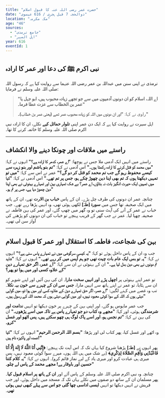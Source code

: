 ```yaml
---
title: "حضرت عمر رضی اللہ عنہ کا قبول اسلام"
date: "ذوالحجہ 7 قبل ہجری / 616 عیسوی"
location: "مکہ مکرمہ"
age: "46"
sources:
  - "جامع ترمذی"
  - "اہل السیر"
year: 616
eventId: 1
---
```


## نبی اکرم ﷺ کی دعا اور عمر کا ارادہ

ترمذی نے اپنی سنن میں عبداللہ بن عمر رضی اللہ عنہما سے روایت کیا ہے کہ رسول اللہ صلی اللہ علیہ وسلم نے فرمایا:
> **"اے اللہ، اسلام کو ان دونوں آدمیوں میں سے جو تجھے زیادہ محبوب ہیں، ابو جہل یا عمر بن الخطاب سے عزت عطا فرما۔"**
>
> راوی نے کہا: **"اور ان دونوں میں اللہ کو زیادہ محبوب عمر تھے (یعنی عمر بن خطاب)۔"**

اہل سیرت نے روایت کیا ہے کہ ایک دن عمر اپنی **تلوار حمائل کیے** نکلے، ان کا ارادہ نبی اکرم صلی اللہ علیہ وسلم کا خاتمہ کرنے کا تھا۔

---

## راستے میں ملاقات اور چونکا دینے والا انکشاف

راستے میں انہیں ایک آدمی ملا جس نے پوچھا: **"اے عمر، کدھر کا ارادہ ہے؟"**
انہوں نے کہا: **"میں محمد کو قتل کرنے کا ارادہ رکھتا ہوں۔"**
اس آدمی نے کہا: **"تم بنو ہاشم اور بنو زہرہ سے کیسے محفوظ رہو گے جب تم محمد کو قتل کر دو گے؟"**
عمر نے اس سے کہا: **"میں تو تمہیں دیکھتا ہوں کہ تم بھی اپنا دین چھوڑ چکے ہو، جس پر تم تھے۔"**
اس آدمی نے کہا: **"کیا میں تمہیں ایک حیرت انگیز بات نہ بتاؤں، اے عمر؟ بے شک تمہاری بہن اور تمہارے بہنوئی نے بھی اپنا دین چھوڑ دیا ہے، جس پر تم ہو۔"**

چنانچہ عمر ان دونوں کی طرف چل پڑے۔ ان کے پاس **خباب بن الارت** تھے، ان کے ہاتھ میں ایک صحیفہ تھا جس میں **سورۃ [طہٰ]** لکھی ہوئی تھی، وہ انہیں پڑھا رہے تھے۔ جب خباب نے عمر کے آنے کی آہٹ سنی تو وہ گھر میں چھپ گئے، اور عمر کی بہن فاطمہ نے صحیفہ چھپا لیا۔ عمر نے جب گھر کے قریب پہنچے تو خباب کی ان دونوں کو پڑھنے کی آواز سن لی تھی۔

---

## بہن کی شجاعت، فاطمہ کا استقلال اور عمر کا قبول اسلام

جب وہ ان کے پاس داخل ہوئے تو کہا: **"یہ کیسی سرگوشی میں نے تمہارے پاس سنی ہے؟"**
انہوں نے کہا: **"یہ تو بس ایک عام بات چیت تھی جو ہم آپس میں کر رہے تھے۔"**
انہوں نے کہا: **"شاید تم دونوں نے بھی دین بدل لیا ہے۔"**
ان کے بہنوئی نے ان سے کہا: **"اے عمر، اگر حق تمہارے دین کے علاوہ کسی اور میں ہوا تو پھر؟"**

تو عمر اپنے بہنوئی پر **اچھل پڑے اور انہیں سخت مارا**۔ ان کی بہن آئیں اور اپنے شوہر کو ان سے ہٹایا، تو عمر نے اپنے ہاتھ سے انہیں مارا، **جس سے ان کے چہرے سے خون بہہ نکلا**۔
تب وہ غصے میں کہنے لگیں: **"اے عمر، اگر حق تمہارے دین کے علاوہ کسی اور میں ہوا تو، میں گواہی دیتی ہوں کہ اللہ کے سوا کوئی معبود نہیں، اور میں گواہی دیتی ہوں کہ محمد اللہ کے رسول ہیں۔"**

جب عمر مایوس ہو گئے، اور اپنی بہن کے چہرے پر خون دیکھا تو انہیں **ندامت اور شرمندگی** ہوئی، اور کہا: **"مجھے وہ کتاب دو جو تمہارے پاس ہے تاکہ میں اسے پڑھوں۔"**
ان کی بہن نے کہا: **"تم نجس ہو، اور اسے پاک لوگ ہی چھو سکتے ہیں، پس اٹھو اور غسل کرو۔"**

وہ اٹھے اور غسل کیا، پھر کتاب لی اور پڑھا: **"بسم اللہ الرحمن الرحیم"**
انہوں نے کہا: **"کیا عمدہ اور پاکیزہ نام ہیں!"**

پھر انہوں نے **[طہٰ]** پڑھنا شروع کیا یہاں تک کہ اس آیت تک پہنچے: **﴿إِنَّنِي أَنَا اللَّهُ لَا إِلَهَ إِلَّا أَنَا فَاعْبُدْنِي وَأَقِمِ الصَّلَاةَ لِذِكْرِي﴾** (بے شک میں ہی اللہ ہوں، میرے سوا کوئی معبود نہیں، پس میری ہی عبادت کرو اور میری یاد کے لیے نماز قائم کرو)۔
انہوں نے کہا: **"یہ کلام کتنا حسین اور باوقار ہے! مجھے محمد کے پاس لے چلو۔"**

چنانچہ وہ نبی اکرم صلی اللہ علیہ وسلم کے پاس آئے اور **ان کے ہاتھ پر اسلام قبول کیا**۔ پھر مسلمان ان کے ساتھ دو صفوں میں نکلے یہاں تک کہ مسجد میں داخل ہوئے، اور جب قریش نے انہیں دیکھا تو انہیں **ایسی اداسی چھا گئی جو اس سے پہلے کبھی نہیں ہوئی تھی**۔